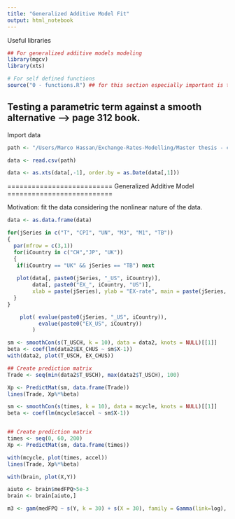 ---
title: "Generalized Additive Model Fit"
output: html_notebook
---

Useful libraries
```{r}
## For generalized additive models modeling
library(mgcv)
library(xts)

# For self defined functions
source("0 - functions.R") ## for this section especially important is the SPA function that returns the bootstrapped interval for the superior preddiction ability hypothesis.
```

## Testing a parametric term against a smooth alternative --> page 312 book.

Import data
```{r}
path <- "/Users/Marco Hassan/Exchange-Rates-Modelling/Master thesis - codice/Written Data/rawdata.csv"

data <- read.csv(path)

data <- as.xts(data[,-1], order.by = as.Date(data[,1]))
```


==========================
Generalized Additive Model
==========================

Motivation: fit the data considering the nonlinear nature of the data.

```{r}
data <- as.data.frame(data)

for(jSeries in c("T", "CPI", "UN", "M3", "M1", "TB"))
{
  par(mfrow = c(3,1))
  for(iCountry in c("CH","JP", "UK"))
  {
   if(iCountry == "UK" && jSeries == "TB") next
    
   plot(data[, paste0(jSeries, "_US", iCountry)], 
        data[, paste0("EX_", iCountry, "US")],
        xlab = paste(jSeries), ylab = "EX-rate", main = paste(jSeries, iCountry))
  }
}
```

```{r}
      
    plot( evalue(paste0(jSeries, "_US", iCountry)), 
          evalue(paste0("EX_US", iCountry))
        )
```


```{r}
sm <- smoothCon(s(T_USCH, k = 10), data = data2, knots = NULL)[[1]]
beta <- coef(lm(data2$EX_CHUS ~ sm$X-1))
with(data2, plot(T_USCH, EX_CHUS))

## Create prediction matrix
Trade <- seq(min(data2$T_USCH), max(data2$T_USCH), 100)

Xp <- PredictMat(sm, data.frame(Trade))
lines(Trade, Xp%*%beta)
```


```{r}
sm <- smoothCon(s(times, k = 10), data = mcycle, knots = NULL)[[1]]
beta <- coef(lm(mcycle$accel ~ sm$X-1))


## Create prediction matrix
times <- seq(0, 60, 200)
Xp <- PredictMat(sm, data.frame(times))

with(mcycle, plot(times, accel))
lines(Trade, Xp%*%beta)

with(brain, plot(X,Y))
```

```{r}
aiuto <- brain$medFPQ>5e-3
brain <- brain[aiuto,]

m3 <- gam(medFPQ ~ s(Y, k = 30) + s(X = 30), family = Gamma(link=log), data = brain)
```


